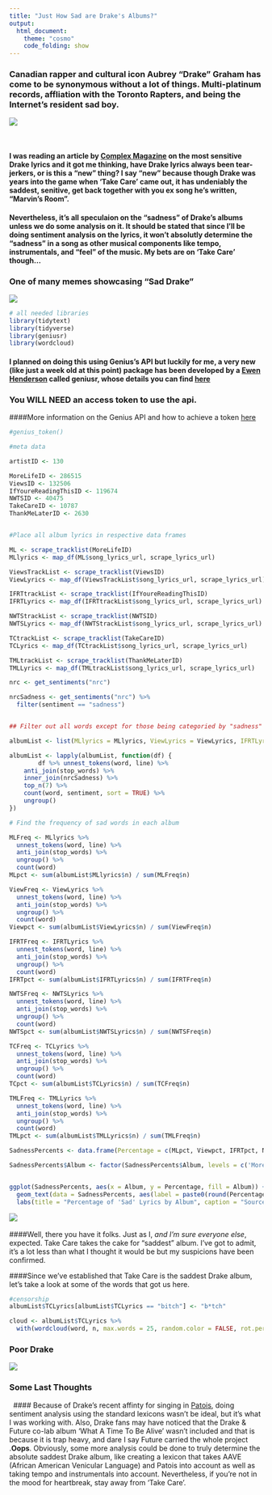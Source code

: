 ```yaml
---
title: "Just How Sad are Drake's Albums?"
output: 
  html_document:
    theme: "cosmo"
    code_folding: show
---
```


### Canadian rapper and cultural icon Aubrey "Drake" Graham has come to be synonymous without a lot of things. Multi-platinum records, affliation with the Toronto Rapters, and being the Internet's resident sad boy. 
      

![](https://i.imgur.com/AwUkLlt.jpg)

&nbsp;
&nbsp;
&nbsp;
&nbsp;

#### I was reading an article by [Complex Magazine](http://www.complex.com/music/most-sensitive-drake-lyrics/marvins-room) on the most sensitive Drake lyrics and it got me thinking, have Drake lyrics always been tear-jerkers, or is this a "new" thing? I say "new" because though Drake was years into the game when 'Take Care' came out, it has undeniably the saddest, senitive, get back together with you ex song he's written, "Marvin's Room". 

#### Nevertheless, it's all speculaion on the "sadness" of Drake's albums unless we do some analysis on it. It should be stated that since I'll be doing sentiment analysis on the lyrics, it won't absolutly determine the "sadness" in a song as other musical components like tempo, instrumentals, and "feel" of the music. My bets are on 'Take Care' though... 
      


### One of many memes showcasing "Sad Drake"


![](https://i.imgur.com/7cudu6g.jpg)


```r

# all needed libraries 
library(tidytext)
library(tidyverse)
library(geniusr)
library(wordcloud)
```




#### I planned on doing this using Genius's API but luckily for me, a very new (like just a week old at this point) package has been developed by a [Ewen Henderson](https://ewenme.rbind.io/) called geniusr, whose details you can find [here](https://cran.r-project.org/web/packages/geniusr/geniusr.pdf)

### You WILL NEED an access token to use the api.

####More information on the Genius API and how to achieve a token [here](https://docs.genius.com/)




```r
#genius_token()
```


```r

#meta data

artistID <- 130

MoreLifeID <- 286515
ViewsID <- 132506
IfYoureReadingThisID <- 119674
NWTSID <- 40475
TakeCareID <- 10787
ThankMeLaterID <- 2630


#Place all album lyrics in respective data frames

ML <- scrape_tracklist(MoreLifeID)
MLlyrics <- map_df(ML$song_lyrics_url, scrape_lyrics_url)

ViewsTrackList <- scrape_tracklist(ViewsID)
ViewLyrics <- map_df(ViewsTrackList$song_lyrics_url, scrape_lyrics_url)

IFRTtrackList <- scrape_tracklist(IfYoureReadingThisID)
IFRTLyrics <- map_df(IFRTtrackList$song_lyrics_url, scrape_lyrics_url)

NWTStrackList <- scrape_tracklist(NWTSID)
NWTSLyrics <- map_df(NWTStrackList$song_lyrics_url, scrape_lyrics_url)

TCtrackList <- scrape_tracklist(TakeCareID)
TCLyrics <- map_df(TCtrackList$song_lyrics_url, scrape_lyrics_url)

TMLtrackList <- scrape_tracklist(ThankMeLaterID)
TMLLyrics <- map_df(TMLtrackList$song_lyrics_url, scrape_lyrics_url)
```


```r

nrc <- get_sentiments("nrc")

nrcSadness <- get_sentiments("nrc") %>%
  filter(sentiment == "sadness")


## Filter out all words except for those being categoried by "sadness"

albumList <- list(MLlyrics = MLlyrics, ViewLyrics = ViewLyrics, IFRTLyrics = IFRTLyrics, NWTSLyrics = NWTSLyrics, TCLyrics = TCLyrics, TMLLyrics = TMLLyrics)

albumList <- lapply(albumList, function(df) {
        df %>% unnest_tokens(word, line) %>%
    anti_join(stop_words) %>%
    inner_join(nrcSadness) %>%
    top_n(7) %>%
    count(word, sentiment, sort = TRUE) %>%
    ungroup()
})

```



```r

# Find the frequency of sad words in each album

MLFreq <- MLlyrics %>%
  unnest_tokens(word, line) %>%
  anti_join(stop_words) %>%
  ungroup() %>%
  count(word)
MLpct <- sum(albumList$MLlyrics$n) / sum(MLFreq$n)

ViewFreq <- ViewLyrics %>%
  unnest_tokens(word, line) %>%
  anti_join(stop_words) %>%
  ungroup() %>%
  count(word)
Viewpct <- sum(albumList$ViewLyrics$n) / sum(ViewFreq$n)

IFRTFreq <- IFRTLyrics %>%
  unnest_tokens(word, line) %>%
  anti_join(stop_words) %>%
  ungroup() %>%
  count(word)
IFRTpct <- sum(albumList$IFRTLyrics$n) / sum(IFRTFreq$n)

NWTSFreq <- NWTSLyrics %>%
  unnest_tokens(word, line) %>%
  anti_join(stop_words) %>%
  ungroup() %>%
  count(word)
NWTSpct <- sum(albumList$NWTSLyrics$n) / sum(NWTSFreq$n)

TCFreq <- TCLyrics %>%
  unnest_tokens(word, line) %>%
  anti_join(stop_words) %>%
  ungroup() %>%
  count(word)
TCpct <- sum(albumList$TCLyrics$n) / sum(TCFreq$n)

TMLFreq <- TMLLyrics %>%
  unnest_tokens(word, line) %>%
  anti_join(stop_words) %>%
  ungroup() %>%
  count(word)
TMLpct <- sum(albumList$TMLLyrics$n) / sum(TMLFreq$n)

SadnessPercents <- data.frame(Percentage = c(MLpct, Viewpct, IFRTpct, NWTSpct, TCpct, TMLpct), Album = c('More Life','Views',' If You\'\re\nReading This\nIts Too Late', 'Nothing Was\nThe Same', 'Take Care', 'Thank Me Later'))

SadnessPercents$Album <- factor(SadnessPercents$Album, levels = c('More Life','Views',' If You\'\re\nReading This\nIts Too Late', 'Nothing Was\nThe Same', 'Take Care', 'Thank Me Later'))


ggplot(SadnessPercents, aes(x = Album, y = Percentage, fill = Album)) + geom_bar(stat = "identity", colour="black", width = 0.5) +
  geom_text(data = SadnessPercents, aes(label = paste0(round(Percentage*100,1),"%"), y = Percentage + 0.012), size = 5) +
  labs(title = "Percentage of 'Sad' Lyrics by Album", caption = "Source: Genius.com") + ylab("Freq") + scale_fill_brewer(palette = "YlOrRd")
```

![](https://i.imgur.com/iFzURFl.jpg)
&nbsp;
&nbsp;
&nbsp;
&nbsp;
&nbsp;
&nbsp;
&nbsp;
&nbsp;

####Well, there you have it folks. Just as I, *and I'm sure everyone else*, expected. Take Care takes the cake for "saddest" album. I've got to admit, it's a lot less than what I thought it would be but my suspicions have been confirmed.

####Since we've established that Take Care is the saddest Drake album, let's take a look at some of the words that got us here.


```r

#censorship
albumList$TCLyrics[albumList$TCLyrics == "bitch"] <- "b*tch"

cloud <- albumList$TCLyrics %>%
  with(wordcloud(word, n, max.words = 25, random.color = FALSE, rot.per = 0.35, colors = brewer.pal(5, "Dark2")))

```

### Poor Drake

![](https://i.imgur.com/5Zlas5B.gif)


### Some Last Thoughts
&nbsp;
#### Because of Drake's recent affinty for singing in [Patois](https://www.google.com/search?q=patois&oq=patois&aqs=chrome..69i57j0l5.991j0j7&sourceid=chrome&ie=UTF-8), doing sentiment analysis using the standard lexicons wasn't be ideal, but it's what I was working with. Also, Drake fans may have noticed that the Drake & Future co-lab album 'What A Time To Be Alive' wasn't included and that is because it is trap heavy, and dare I say Future carried the whole project .**Oops**. Obviously, some more analysis could be done to truly determine the absolute saddest Drake album, like creating a lexicon that takes AAVE (African American Venicular Language) and Patois into account as well as taking tempo and instrumentals into account. Nevertheless, if you're not in the mood for heartbreak, stay away from 'Take Care'.


